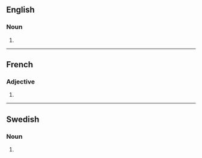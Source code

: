 {{also|Afghans}}

==English==

===Noun===
{{head|en|noun plural form}}

# {{plural of|afghan|lang=en}}

----

==French==

===Adjective===
{{fr-adj-form}}

# {{masculine plural of|afghan|lang=fr}}

----

==Swedish==

===Noun===
{{head|sv|noun form}}

# {{sv-noun-form-indef-gen|afghan}}
